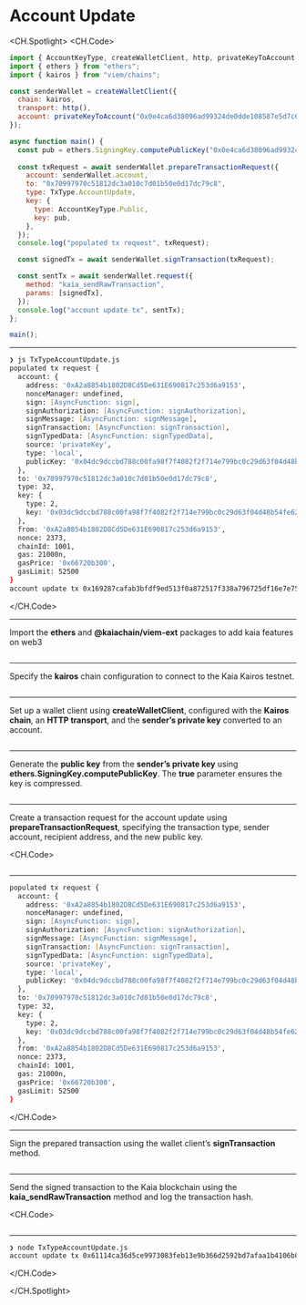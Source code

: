 # Account Update

<CH.Spotlight>
<CH.Code>

```js TxTypeAccountUpdate.js
import { AccountKeyType, createWalletClient, http, privateKeyToAccount, TxType } from "@kaiachain/viem-ext";
import { ethers } from "ethers";
import { kairos } from "viem/chains";

const senderWallet = createWalletClient({
  chain: kairos,
  transport: http(),
  account: privateKeyToAccount("0x0e4ca6d38096ad99324de0dde108587e5d7c600165ae4cd6c2462c597458c2b8")
});

async function main() {
  const pub = ethers.SigningKey.computePublicKey("0x0e4ca6d38096ad99324de0dde108587e5d7c600165ae4cd6c2462c597458c2b8", true);
  
  const txRequest = await senderWallet.prepareTransactionRequest({
    account: senderWallet.account,
    to: "0x70997970c51812dc3a010c7d01b50e0d17dc79c8",
    type: TxType.AccountUpdate,
    key: {
      type: AccountKeyType.Public,
      key: pub,
    },
  });
  console.log("populated tx request", txRequest);

  const signedTx = await senderWallet.signTransaction(txRequest);

  const sentTx = await senderWallet.request({
    method: "kaia_sendRawTransaction",
    params: [signedTx],
  });
  console.log("account update tx", sentTx);
};

main();

```

---

```zsh output
❯ js TxTypeAccountUpdate.js
populated tx request {
  account: {
    address: '0xA2a8854b1802D8Cd5De631E690817c253d6a9153',
    nonceManager: undefined,
    sign: [AsyncFunction: sign],
    signAuthorization: [AsyncFunction: signAuthorization],
    signMessage: [AsyncFunction: signMessage],
    signTransaction: [AsyncFunction: signTransaction],
    signTypedData: [AsyncFunction: signTypedData],
    source: 'privateKey',
    type: 'local',
    publicKey: '0x04dc9dccbd788c00fa98f7f4082f2f714e799bc0c29d63f04d48b54fe6250453cdaf06ca34ae8714cf3dae06bacdb78c7c2d4054bd38961d40853cd5f15955da79'   
  },
  to: '0x70997970c51812dc3a010c7d01b50e0d17dc79c8',
  type: 32,
  key: {
    type: 2,
    key: '0x03dc9dccbd788c00fa98f7f4082f2f714e799bc0c29d63f04d48b54fe6250453cd'
  },
  from: '0xA2a8854b1802D8Cd5De631E690817c253d6a9153',
  nonce: 2373,
  chainId: 1001,
  gas: 21000n,
  gasPrice: '0x66720b300',
  gasLimit: 52500
}
account update tx 0x169287cafab3bfdf9ed513f0a872517f338a796725df16e7e758bb17149f4127

```

</CH.Code>

---

Import the **ethers** and **@kaiachain/viem-ext** packages to add kaia features on web3

```js TxTypeAccountUpdate.js focus=1:2

```

---

Specify the **kairos** chain configuration to connect to the Kaia Kairos testnet.

```js TxTypeAccountUpdate.js focus=3

```

---

Set up a wallet client using **createWalletClient**, configured with the **Kairos chain**, an **HTTP transport**, and the **sender’s private key** converted to an account.

```js TxTypeAccountUpdate.js focus=5:9

```

---

Generate the **public key** from the **sender’s private key** using **ethers.SigningKey.computePublicKey**. The **true** parameter ensures the key is compressed.

```js TxTypeAccountUpdate.js focus=12

```

---

Create a transaction request for the account update using **prepareTransactionRequest**, specifying the transaction type, sender account, recipient address, and the new public key.

<CH.Code>
```js TxTypeAccountUpdate.js focus=14:23

```
---

```zsh output
populated tx request {
  account: {
    address: '0xA2a8854b1802D8Cd5De631E690817c253d6a9153',
    nonceManager: undefined,
    sign: [AsyncFunction: sign],
    signAuthorization: [AsyncFunction: signAuthorization],
    signMessage: [AsyncFunction: signMessage],
    signTransaction: [AsyncFunction: signTransaction],
    signTypedData: [AsyncFunction: signTypedData],
    source: 'privateKey',
    type: 'local',
    publicKey: '0x04dc9dccbd788c00fa98f7f4082f2f714e799bc0c29d63f04d48b54fe6250453cdaf06ca34ae8714cf3dae06bacdb78c7c2d4054bd38961d40853cd5f15955da79'   
  },
  to: '0x70997970c51812dc3a010c7d01b50e0d17dc79c8',
  type: 32,
  key: {
    type: 2,
    key: '0x03dc9dccbd788c00fa98f7f4082f2f714e799bc0c29d63f04d48b54fe6250453cd'
  },
  from: '0xA2a8854b1802D8Cd5De631E690817c253d6a9153',
  nonce: 2373,
  chainId: 1001,
  gas: 21000n,
  gasPrice: '0x66720b300',
  gasLimit: 52500
}
```

</CH.Code>

---

Sign the prepared transaction using the wallet client’s **signTransaction** method.

```js TxTypeAccountUpdate.js focus=25

````

---

Send the signed transaction to the Kaia blockchain using the **kaia_sendRawTransaction** method and log the transaction hash.

<CH.Code>
```js TxTypeAccountUpdate.js focus=27:31

````

---

```zsh output
❯ node TxTypeAccountUpdate.js
account update tx 0x61114ca36d5ce9973083feb13e9b366d2592bd7afaa1b4106b08e158ed4b6213
````

</CH.Code>

</CH.Spotlight>
